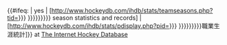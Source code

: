 {{#ifeq: {{{team}}} | yes | [http://www.hockeydb.com/ihdb/stats/teamseasons.php?tid={{Trim|{{{1|{{{id}}}}}}}} {{Trim|{{{2|{{{title|{{{name<includeonly>|{{Title without disambig|{{PAGENAME}}}}</includeonly>}}}}}}}}}}} season statistics and records] | [http://www.hockeydb.com/ihdb/stats/pdisplay.php?pid={{Trim|{{{1|{{{id}}}}}}}} {{Trim|{{{2|{{{title|{{{name<includeonly>|{{Title without disambig|{{PAGENAME}}}}</includeonly>}}}}}}}}}}}職業生涯統計]}} at [http://www.hockeydb.com/ The Internet Hockey Database]<noinclude>
{{documentation}}
</noinclude>